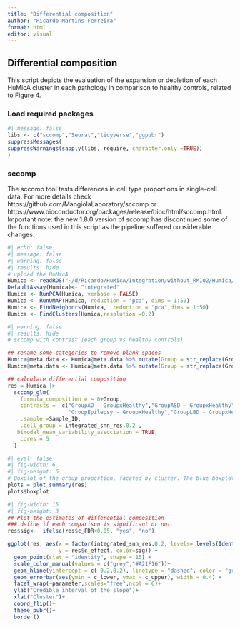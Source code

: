 ```yaml
---
title: "Differential composition"
author: "Ricardo Martins-Ferreira"
format: html
editor: visual
---
```


## Differential composition

This script depicts the evaluation of the expansion or depletion of each HuMicA cluster in each pathology in comparison to healthy controls, related to Figure 4.

### Load required packages

```r
#| message: false
libs <- c("sccomp","Seurat","tidyverse","ggpubr")
suppressMessages(
suppressWarnings(sapply(libs, require, character.only =TRUE))
)
```

### sccomp

The sccomp tool tests differences in cell type proportions in single-cell data. For more details check https://github.com/MangiolaLaboratory/sccomp or https://www.bioconductor.org/packages/release/bioc/html/sccomp.html. Important note: the new 1.8.0 version of sccomp has discontinued some of the functions used in this script as the pipeline suffered considerable changes.

```r
#| echo: false
#| message: false
#| warning: false
#| results: hide
# upload the HuMicA
Humica <- readRDS("~/d/Ricardo/HuMicA/Integration/without_RM102/Humica/Humica.rds")
DefaultAssay(Humica)<- "integrated"
Humica <- RunPCA(Humica, verbose = FALSE)
Humica <- RunUMAP(Humica, reduction = "pca", dims = 1:50)
Humica <- FindNeighbors(Humica,  reduction = "pca",dims = 1:50)
Humica <- FindClusters(Humica,resolution =0.2)
```

```r
#| warning: false
#| results: hide
# sccomp with contrast (each group vs healthy controls)

## rename some categories to remove blank spaces
Humica@meta.data <- Humica@meta.data %>% mutate(Group = str_replace(Group, "No Neuropathology", "xHealthy"))
Humica@meta.data <- Humica@meta.data %>% mutate(Group = str_replace(Group, "COVID-19", "COVID19"))

## calculate differential composition
res = Humica |>
  sccomp_glm( 
    formula_composition = ~ 0+Group, 
    contrasts =  c("GroupAD - GroupxHealthy","GroupASD - GroupxHealthy","GroupCOVID19 - GroupxHealthy",
                   "GroupEpilepsy - GroupxHealthy","GroupLBD - GroupxHealthy","GroupMS - GroupxHealthy"),
    .sample =Sample_ID,
    .cell_group = integrated_snn_res.0.2 , 
   bimodal_mean_variability_association = TRUE,
    cores = 5
  )
```

```r
#| eval: false 
#| fig-width: 6
#| fig-height: 6
# Boxplot of the group proportion, faceted by cluster. The blue boxplots represent the posterior check and the outliers are coloured in red.
plots = plot_summary(res)
plots$boxplot
```

```r
#| fig-width: 15
#| fig-height: 3
## Plot the estimates of differential composition
### define if each comparison is significant or not
res$sig<-  ifelse(res$c_FDR<0.05, "yes", "no")

ggplot(res, aes(x = factor(integrated_snn_res.0.2, levels= levels(Idents(Humica))),
                y = res$c_effect, color=sig)) +
  geom_point(stat = "identity", shape = 15) +
  scale_color_manual(values = c("grey","#A21F16"))+
  geom_hline(yintercept = c(-0.2,0.2), linetype = "dashed", color = "grey") +
  geom_errorbar(aes(ymin = c_lower, ymax = c_upper), width = 0.4) +
  facet_wrap(~parameter,scales="free",ncol = 6)+
  ylab("Credible interval of the slope")+
  xlab("Cluster")+
  coord_flip()+
  theme_pubr()+
  border()
```
